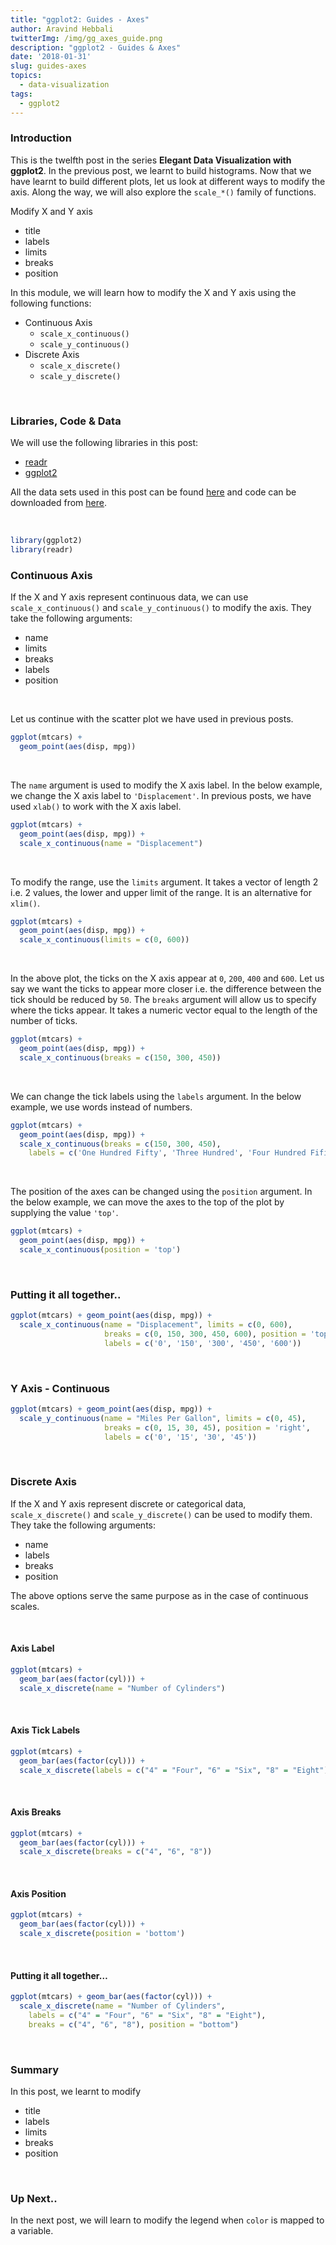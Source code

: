 ```yaml
---
title: "ggplot2: Guides - Axes"
author: Aravind Hebbali
twitterImg: /img/gg_axes_guide.png
description: "ggplot2 - Guides & Axes"
date: '2018-01-31'
slug: guides-axes
topics:
  - data-visualization
tags:
  - ggplot2
---
```


### Introduction

This is the twelfth post in the series **Elegant Data Visualization with 
ggplot2**. In the previous post, we learnt to build histograms. Now that we 
have learnt to build different plots, let us look at different ways to modify 
the axis. Along the way, we will also explore the `scale_*()` family of functions.

Modify X and Y axis

- title
- labels
- limits
- breaks
- position

In this module, we will learn how to modify the X and Y axis using the 
following functions:

- Continuous Axis
    - `scale_x_continuous()`
    - `scale_y_continuous()`

- Discrete Axis
    - `scale_x_discrete()`
    - `scale_y_discrete()`

<br>

### Libraries, Code & Data

We will use the following libraries in this post:

- [readr](http://readr.tidyverse.org/)
- [ggplot2](http://ggplot2.tidyverse.org/)

All the data sets used in this post can be found [here](https://github.com/rsquaredacademy/datasets) 
and code can be downloaded from [here](https://gist.github.com/rsquaredacademy/096bc745c18a9ba47b99260978189920).

<br>

```r
library(ggplot2)
library(readr)
```

### Continuous Axis

If the X and Y axis represent continuous data, we can use 
`scale_x_continuous()` and `scale_y_continuous()` to modify the axis. They take
the following arguments:

- name
- limits
- breaks
- labels
- position

<br>

Let us continue with the scatter plot we have used in previous posts.

```r
ggplot(mtcars) +
  geom_point(aes(disp, mpg))
```

<br>

The `name` argument is used to modify the X axis label. In the below example, 
we change the X axis label to `'Displacement'`. In previous posts, we 
have used `xlab()` to work with the X axis label.

```r
ggplot(mtcars) +
  geom_point(aes(disp, mpg)) +
  scale_x_continuous(name = "Displacement")
```

<br>

To modify the range, use the `limits` argument. It takes a vector of length
2 i.e. 2 values, the lower and upper limit of the range. It is an alternative
for `xlim()`.

```r
ggplot(mtcars) +
  geom_point(aes(disp, mpg)) +
  scale_x_continuous(limits = c(0, 600))
```

<br>

In the above plot, the ticks on the X axis appear at `0`, `200`, `400` and 
`600`. Let us say we want the ticks to appear more closer i.e. the difference 
between the tick should be reduced by `50`. The `breaks` argument will allow
us to specify where the ticks appear. It takes a numeric vector equal to the 
length of the number of ticks.

```r
ggplot(mtcars) +
  geom_point(aes(disp, mpg)) +
  scale_x_continuous(breaks = c(150, 300, 450))
```

<br>

We can change the tick labels using the `labels` argument. In the below 
example, we use words instead of numbers.

```r
ggplot(mtcars) +
  geom_point(aes(disp, mpg)) +
  scale_x_continuous(breaks = c(150, 300, 450),
    labels = c('One Hundred Fifty', 'Three Hundred', 'Four Hundred Fifity'))
```

<br>

The position of the axes can be changed using the `position` argument. In the 
below example, we can move the axes to the top of the plot by supplying the 
value `'top'`.

```r
ggplot(mtcars) +
  geom_point(aes(disp, mpg)) +
  scale_x_continuous(position = 'top')
```

<br>

### Putting it all together..

```r
ggplot(mtcars) + geom_point(aes(disp, mpg)) +
  scale_x_continuous(name = "Displacement", limits = c(0, 600),
                     breaks = c(0, 150, 300, 450, 600), position = 'top',
                     labels = c('0', '150', '300', '450', '600'))
```

<br>

### Y Axis - Continuous

```r
ggplot(mtcars) + geom_point(aes(disp, mpg)) +
  scale_y_continuous(name = "Miles Per Gallon", limits = c(0, 45),
                     breaks = c(0, 15, 30, 45), position = 'right',
                     labels = c('0', '15', '30', '45'))
```

<br>

### Discrete Axis

If the X and Y axis represent discrete or categorical data, `scale_x_discrete()` 
and `scale_y_discrete()` can be used to modify them. They take the following arguments:

- name
- labels
- breaks
- position

The above options serve the same purpose as in the case of continuous scales.

<br>

#### Axis Label

```r
ggplot(mtcars) +
  geom_bar(aes(factor(cyl))) +
  scale_x_discrete(name = "Number of Cylinders")
```

<br>

#### Axis Tick Labels

```r
ggplot(mtcars) +
  geom_bar(aes(factor(cyl))) +
  scale_x_discrete(labels = c("4" = "Four", "6" = "Six", "8" = "Eight"))
```

<br>

#### Axis Breaks

```r
ggplot(mtcars) +
  geom_bar(aes(factor(cyl))) +
  scale_x_discrete(breaks = c("4", "6", "8"))
```

<br>

#### Axis Position

```r
ggplot(mtcars) +
  geom_bar(aes(factor(cyl))) +
  scale_x_discrete(position = 'bottom')
```

<br>

#### Putting it all together...

```r
ggplot(mtcars) + geom_bar(aes(factor(cyl))) +
  scale_x_discrete(name = "Number of Cylinders",
    labels = c("4" = "Four", "6" = "Six", "8" = "Eight"),
    breaks = c("4", "6", "8"), position = "bottom")
```

<br>

### Summary

In this post, we learnt to modify

- title
- labels
- limits
- breaks
- position

<br>

### Up Next..

In the next post, we will learn to modify the legend when `color` is mapped to a variable.

